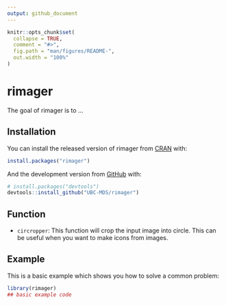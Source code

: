 ```yaml
---
output: github_document
---
```


<!-- README.md is generated from README.Rmd. Please edit that file -->

```r
knitr::opts_chunk$set(
  collapse = TRUE,
  comment = "#>",
  fig.path = "man/figures/README-",
  out.width = "100%"
)
```

# rimager

<!-- badges: start -->
<!-- badges: end -->

The goal of rimager is to ...

## Installation

You can install the released version of rimager from [CRAN](https://CRAN.R-project.org) with:

``` r
install.packages("rimager")
```

And the development version from [GitHub](https://github.com/) with:

``` r
# install.packages("devtools")
devtools::install_github("UBC-MDS/rimager")
```

## Function 

- `circropper`: This function will crop the input image into circle. This can be useful when you want to make icons from images.

## Example

This is a basic example which shows you how to solve a common problem:

```r
library(rimager)
## basic example code
```
